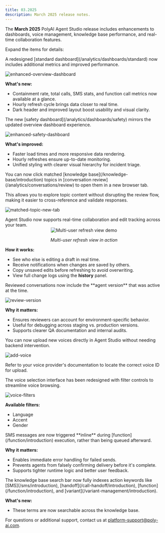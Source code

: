 ```yaml
---
title: 03.2025
description: March 2025 release notes.
---
```


The **March 2025** PolyAI Agent Studio release includes enhancements to dashboards, voice management, knowledge base performance, and real-time collaboration features.

Expand the items for details:

<AccordionGroup>

<Accordion title="Standard dashboard enhancements" icon="chart-pie">
A redesigned [standard dashboard](/analytics/dashboards/standard) now includes additional metrics and improved performance.

![enhanced-overview-dashboard](/images/release-notes/2503/new-dashboard.png)

**What's new:**
- Containment rate, total calls, SMS stats, and function call metrics now available at a glance.
- Hourly refresh cycle brings data closer to real time.
- Dark header and improved layout boost usability and visual clarity.

</Accordion>

<Accordion title="Safety dashboard enhancements" icon="shield-check">
The new [safety dashboard](/analytics/dashboards/safety) mirrors the updated overview dashboard experience.

![enhanced-safety-dashboard](/images/release-notes/2503/new-safety.png)

**What's improved:**
- Faster load times and more responsive data rendering.
- Hourly refreshes ensure up-to-date monitoring.
- Unified styling with clearer visual hierarchy for incident triage.

</Accordion>

<Accordion title="Open matched topics in a new tab" icon="arrow-up-right-from-square">
You can now click matched [knowledge base](/knowledge-base/introduction) topics in [conversation review](/analytics/conversations/review) to open them in a new browser tab.

This allows you to explore topic content without disrupting the review flow, making it easier to cross-reference and validate responses.

![matched-topic-new-tab](/images/release-notes/2503/topic-tab.png)

</Accordion>

<Accordion title="Live collaboration and edit history" icon="users">
Agent Studio now supports real-time collaboration and edit tracking across your team.

<div align="center">
  <img src="https://res.cloudinary.com/dtdd8khwd/image/upload/v1742990655/multi_user-refresh_view-2025-03-20_ba6e4w.gif" alt="Multi-user refresh view demo" />
  <p><em>Multi-user refresh view in action</em></p>
</div>

**How it works:**
- See who else is editing a draft in real time.
- Receive notifications when changes are saved by others.
- Copy unsaved edits before refreshing to avoid overwriting.
- View full change logs using the **history** panel.

</Accordion>

<Accordion title="Version info added to conversation review" icon="clock-rotate-left">
Reviewed conversations now include the **agent version** that was active at the time.

![review-version](/images/release-notes/2503/review-version.png)

**Why it matters:**
- Ensures reviewers can account for environment-specific behavior.
- Useful for debugging across staging vs. production versions.
- Supports clearer QA documentation and internal audits.

</Accordion>

<Accordion title="Add new voices in Agent Studio" icon="microphone">
You can now upload new voices directly in Agent Studio without needing backend intervention.

![add-voice](/images/release-notes/2503/add-voice.png)

<Tip>Refer to your voice provider's documentation to locate the correct voice ID for upload.</Tip>

</Accordion>

<Accordion title="Filter voices by language, accent, and gender" icon="filter">
The voice selection interface has been redesigned with filter controls to streamline voice browsing.

![voice-filters](/images/release-notes/2503/voices-redesign.png)

**Available filters:**
- Language
- Accent
- Gender

</Accordion>

<Accordion title="Send SMS during a function call" icon="message">
SMS messages are now triggered **inline** during [function](/function/introduction) execution, rather than being queued afterward.

**Why it matters:**
- Enables immediate error handling for failed sends.
- Prevents agents from falsely confirming delivery before it's complete.
- Supports tighter runtime logic and better user feedback.

</Accordion>

<Accordion title="Improved KB search for actions" icon="magnifying-glass">
The knowledge base search bar now fully indexes action keywords like [SMS](/sms/introduction), [handoff](/call-handoff/introduction), [function](/function/introduction), and [variant](/variant-management/introduction).

**What's new:**
- These terms are now searchable across the knowledge base.

</Accordion>

</AccordionGroup>

For questions or additional support, contact us at [platform-support@poly-ai.com](mailto:platform-support@poly-ai.com).